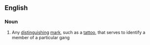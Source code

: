 ==English==
===Noun===
{{en-noun|sg=[[gang]] [[sign]]}}

# Any [[distinguishing]] [[mark]], such as a [[tattoo]], that serves to identify a member of a particular gang